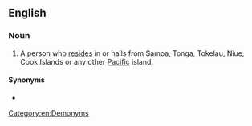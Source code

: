 {{wikipedia}}

==English==

===Noun===
{{en-noun|head=[[Pacific]] [[islander|Islander]]}}

# A person who [[reside]]s in or hails from Samoa, Tonga, Tokelau, Niue, Cook Islands or any other [[Pacific]] island.

====Synonyms====
* {{l|en|Islander}}

[[Category:en:Demonyms]]